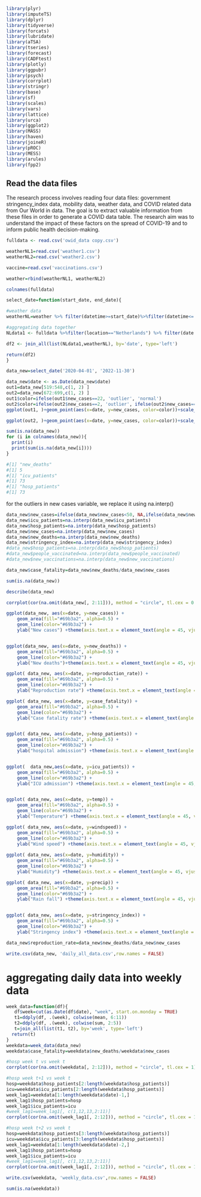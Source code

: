 ```r
library(plyr)
library(imputeTS)
library(dplyr)
library(tidyverse)
library(forcats)
library(lubridate)
library(aTSA)
library(tseries)
library(forecast)
library(CADFtest)
library(plotly)
library(ggpubr)
library(psych)
library(corrplot)
library(stringr)
library(base)
library(sf)
library(scales)
library(vars)
library(lattice)
library(urca)
library(ggplot2)
library(MASS)
library(haven)
library(joineR)
library(pROC)
library(MESS)
library(arules)
library(fpp2)
```


## Read the data files

The research process involves reading four data files: government stringency_index data, mobility data, weather data, and COVID related data from Our World in data. The goal is to extract valuable information from these files in order to generate a COVID data table. The research aim was to understand the impact of these factors on the spread of COVID-19 and to inform public health decision-making.

```r

fulldata <- read.csv('owid_data copy.csv')

weatherNL1=read.csv('weather1.csv')
weatherNL2=read.csv('weather2.csv')

vaccine=read.csv('vaccinations.csv')

weather=rbind(weatherNL1, weatherNL2)
```


```r
colnames(fulldata)
```

```r
select_date=function(start_date, end_date){

#weather data
weatherNL=weather %>% filter(datetime>=start_date)%>%filter(datetime<= end_date)%>%dplyr::select(datetime, temp, humidity, precip, windspeed)%>%dplyr::rename('date'='datetime')

#aggregating data together
NLdata1 <- fulldata %>%filter(location=="Netherlands") %>% filter(date >= start_date)%>%filter(date<= end_date)%>%dplyr::select(date, new_cases, new_deaths, icu_patients, hosp_patients, stringency_index, reproduction_rate)

df2 <- join_all(list(NLdata1,weatherNL), by='date', type='left')

return(df2)
}
```


```r
data_new=select_date('2020-04-01', '2022-11-30')

```

```r
data_new$date <- as.Date(data_new$date)
out1=data_new[519:548,c(1, 2) ]
out2=data_new[672:699,c(1, 2) ]
out1$color=ifelse(out1$new_cases==22, 'outlier', 'normal')
out2$color=ifelse(out2$new_cases==2, 'outlier', ifelse(out2$new_cases==380399, 'outlier', 'normal'))
ggplot(out1, )+geom_point(aes(x=date, y=new_cases, color=color))+scale_x_date(date_breaks = "8 day", date_labels =  "%Y-%m-%d")

ggplot(out2, )+geom_point(aes(x=date, y=new_cases, color=color))+scale_x_date(date_breaks = "8 day", date_labels =  "%Y-%m-%d")
```

```r
sum(is.na(data_new))
for (i in colnames(data_new)){
  print(i)
  print(sum(is.na(data_new[i])))
}

#[1] "new_deaths"
#[1] 5
#[1] "icu_patients"
#[1] 73
#[1] "hosp_patients"
#[1] 73

```


for the outliers in new cases variable, we replace it using na.interp()
```r
data_new$new_cases=ifelse(data_new$new_cases<50, NA,ifelse(data_new$new_cases>300000, NA, data_new$new_cases))
data_new$icu_patients=na.interp(data_new$icu_patients)
data_new$hosp_patients=na.interp(data_new$hosp_patients)
data_new$new_cases=na.interp(data_new$new_cases)
data_new$new_deaths=na.interp(data_new$new_deaths)
data_new$stringency_index=na.interp(data_new$stringency_index)
#data_new$hosp_patients=na.interp(data_new$hosp_patients)
#data_new$people_vaccinated=na.interp(data_new$people_vaccinated)
#data_new$new_vaccinations=na.interp(data_new$new_vaccinations)

data_new$case_fatality=data_new$new_deaths/data_new$new_cases

sum(is.na(data_new))
```

```r
describe(data_new)

corrplot(cor(na.omit(data_new[, 2:11])), method = "circle", tl.cex = 0.5) 

```

```r

ggplot(data_new, aes(x=date, y=new_cases)) +
    geom_area(fill="#69b3a2", alpha=0.5) +
    geom_line(color="#69b3a2") +
    ylab("New cases") +theme(axis.text.x = element_text(angle = 45, vjust = 0.5, hjust=0.5))+scale_x_date(date_breaks = "8 month", date_labels =  "%Y-%m")


ggplot(data_new, aes(x=date, y=new_deaths)) +
    geom_area(fill="#69b3a2", alpha=0.5) +
    geom_line(color="#69b3a2") +
    ylab("New deaths")+theme(axis.text.x = element_text(angle = 45, vjust = 0.5, hjust=0.5))+scale_x_date(date_breaks = "8 month", date_labels =  "%Y-%m")

ggplot( data_new, aes(x=date, y=reproduction_rate)) +
    geom_area(fill="#69b3a2", alpha=0.5) +
    geom_line(color="#69b3a2") +
    ylab("Reproduction rate") +theme(axis.text.x = element_text(angle = 45, vjust = 0.5, hjust=0.5))+scale_x_date(date_breaks = "8 month", date_labels =  "%Y-%m")

ggplot( data_new, aes(x=date, y=case_fatality)) +
    geom_area(fill="#69b3a2", alpha=0.5) +
    geom_line(color="#69b3a2") +
    ylab("Case fatality rate") +theme(axis.text.x = element_text(angle = 45, vjust = 0.5, hjust=0.5))+scale_x_date(date_breaks = "8 month", date_labels =  "%Y-%m")


ggplot( data_new, aes(x=date, y=hosp_patients)) +
    geom_area(fill="#69b3a2", alpha=0.5) +
    geom_line(color="#69b3a2") +
    ylab("hospital admission") +theme(axis.text.x = element_text(angle = 45, vjust = 0.5, hjust=0.5))+scale_x_date(date_breaks = "8 month", date_labels =  "%Y-%m")


ggplot(  data_new,aes(x=date, y=icu_patients)) +
    geom_area(fill="#69b3a2", alpha=0.5) +
    geom_line(color="#69b3a2") +
    ylab("ICU admission") +theme(axis.text.x = element_text(angle = 45, vjust = 0.5, hjust=0.5))+scale_x_date(date_breaks = "8 month", date_labels =  "%Y-%m")


ggplot( data_new, aes(x=date, y=temp)) +
    geom_area(fill="#69b3a2", alpha=0.5) +
    geom_line(color="#69b3a2") +
    ylab("Temperature") +theme(axis.text.x = element_text(angle = 45, vjust = 0.5, hjust=0.5))+scale_x_date(date_breaks = "8 month", date_labels =  "%Y-%m")

ggplot( data_new, aes(x=date, y=windspeed)) +
    geom_area(fill="#69b3a2", alpha=0.5) +
    geom_line(color="#69b3a2") +
    ylab("Wind speed") +theme(axis.text.x = element_text(angle = 45, vjust = 0.5, hjust=0.5))+scale_x_date(date_breaks = "8 month", date_labels =  "%Y-%m")
 
ggplot( data_new, aes(x=date, y=humidity)) +
    geom_area(fill="#69b3a2", alpha=0.5) +
    geom_line(color="#69b3a2") +
    ylab("Humidity") +theme(axis.text.x = element_text(angle = 45, vjust = 0.5, hjust=0.5))+scale_x_date(date_breaks = "8 month", date_labels =  "%Y-%m")

ggplot( data_new, aes(x=date, y=precip)) +
    geom_area(fill="#69b3a2", alpha=0.5) +
    geom_line(color="#69b3a2") +
    ylab("Rain fall") +theme(axis.text.x = element_text(angle = 45, vjust = 0.5, hjust=0.5))+scale_x_date(date_breaks = "8 month", date_labels =  "%Y-%m")


ggplot( data_new, aes(x=date, y=stringency_index)) +
    geom_area(fill="#69b3a2", alpha=0.5) +
    geom_line(color="#69b3a2") +
    ylab("Stringency index") +theme(axis.text.x = element_text(angle = 45, vjust = 0.5, hjust=0.5))+scale_x_date(date_breaks = "8 month", date_labels =  "%Y-%m")


```





```r
data_new$reproduction_rate=data_new$new_deaths/data_new$new_cases
```

```r
write.csv(data_new, 'daily_all_data.csv',row.names = FALSE)
```


# aggregating daily data into weekly data
```r
week_data=function(df){
   df$week=cut(as.Date(df$date), "week", start.on.monday = TRUE)
   t1=ddply(df, .(week), colwise(mean, 6:11))
   t2=ddply(df, .(week), colwise(sum, 2:5))
   t=join_all(list(t1, t2), by='week', type='left')
  return(t)
}
weekdata=week_data(data_new)
weekdata$case_fatality=weekdata$new_deaths/weekdata$new_cases
```

```r
#hosp week t vs week t 
corrplot(cor(na.omit(weekdata[, 2:12])), method = "circle", tl.cex = 1) 

#hosp week t+1 vs week t 
hosp=weekdata$hosp_patients[2:length(weekdata$hosp_patients)]
icu=weekdata$icu_patients[2:length(weekdata$hosp_patients)]
week_lag1=weekdata[1:length(weekdata$date)-1,]
week_lag1$hosp_patients=hosp
week_lag1$icu_patients=icu
#week_lag1=week_lag1[, c(1,12,13,2:11)]
corrplot(cor(na.omit(week_lag1[, 2:12])), method = "circle", tl.cex = 1) 

#hosp week t+2 vs week t 
hosp=weekdata$hosp_patients[3:length(weekdata$hosp_patients)]
icu=weekdata$icu_patients[3:length(weekdata$hosp_patients)]
week_lag1=weekdata[1:length(weekdata$date)-2,]
week_lag1$hosp_patients=hosp
week_lag1$icu_patients=icu
#week_lag1=week_lag1[, c(1,12,13,2:11)]
corrplot(cor(na.omit(week_lag1[, 2:12])), method = "circle", tl.cex = 1) 
```


```r
write.csv(weekdata, 'weekly_data.csv',row.names = FALSE)
```



```r
sum(is.na(weekdata))
```

